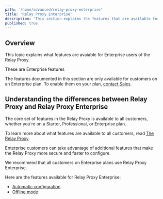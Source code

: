 ```yaml
---
path: '/home/advanced/relay-proxy-enterprise'
title: 'Relay Proxy Enterprise'
description: 'This section explains the features that are available for Enterprise customers who use the Relay Proxy.'
published: true
---
```


## Overview

This topic explains what features are avaiable for Enterprise users of the Relay Proxy.

<Callout intent="info">
<CalloutTitle>These are Enterprise features</CalloutTitle>
<CalloutDescription>

The features documented in this section are only available for customers on an Enterprise plan. To enable them on your plan, [contact Sales](mailto:sales@launchdarkly.com).

</CalloutDescription>
</Callout>

## Understanding the differences between Relay Proxy and Relay Proxy Enterprise

The core set of features in the Relay Proxy is available to all customers, whether you're on a Starter, Professional, or Enterprise plan. 

To learn more about what features are available to all customers, read [The Relay Proxy](/home/advanced/relay-proxy).

Enterprise customers can take advantage of additional features that make the Relay Proxy more secure and faster to configure.

We recommend that all customers on Enterprise plans use Relay Proxy Enterprise.

Here are the features available for Relay Proxy Enterprise:

* [Automatic configuration](/home/advanced/relay-proxy/automatic-configuration) 
* [Offline mode](/home/advanced/relay-proxy/offline)